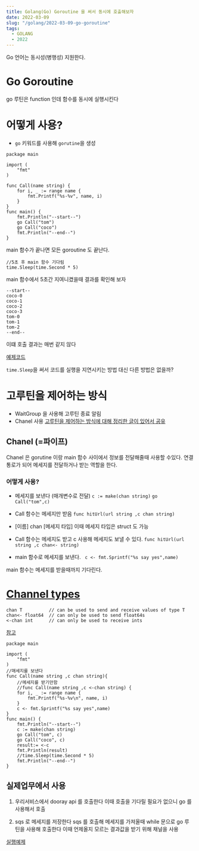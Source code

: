 ```yaml
---
title: Golang(Go) Goroutine 을 써서 동시에 호출해보자
date: 2022-03-09
slug: "/golang/2022-03-09-go-goroutine"
tags:
  - GOLANG
  - 2022
---
```


Go 언어는 동시성(병행성) 지원한다.

# Go Goroutine
go 루틴은 function 인데
함수를 동시에 실행시킨다

# 어떻게 사용?
* `go` 키워드를 사용해 `gorutine`을 생성

```
package main

import (
	"fmt"
)

func Call(name string) {
	for i, _ := range name {
		fmt.Printf("%s-%v", name, i)
	}
}
func main() {
	fmt.Println("--start--")
	go Call("tom")
	go Call("coco")
	fmt.Println("--end--")
}
``` 
main 함수가 끝나면 
모든 goroutine 도 끝난다.

```
//5초 후 main 함수 기다림
time.Sleep(time.Second * 5)
```
main 함수에서 5초간 지여니켰을때 결과를 확인해 보자
```
--start--
coco-0
coco-1
coco-2
coco-3
tom-0
tom-1
tom-2
--end--
```
이떄 호출 결과는 매번 같지 않다

[예제코드](https://replit.com/@gwiyeomgo/goroutine#zc79n4vs60yqfz5rkps9-go-1.17.3/share/go/src/fmt/print.go:273:5)

`time.Sleep`을 써서 코드를 실행을 지연시키는 방법 대신
다른 방법은 없을까?


# 고루틴을 제어하는 방식

* WaitGroup 을 사용해 고루틴 종료 알림
* Chanel 사용
[고루틴을 제어하는 방식에 대해 정리한 글이 있어서 공유](https://jbhs7014.tistory.com/179)


## Chanel (=파이프)
Chanel 은 gorutine 이랑 main 함수 사이에서 정보를 전달해줄때
사용할 수있다.
연결 통로가 되어 메세지를 전달하거나 받는 역할을 한다.

### 어떻게 사용?
* 메세지를 보낸다 (매개변수로 전달)
`c := make(chan string)`
`go Call("tom",c)`
* Call 함수는 메세지만 받음 
`func hitUrl(url string ,c chan string)`
* [이름] chan [메세지 타입]
이때 메세지 타입은 struct 도 가능

* Call 함수는 메세지도 받고 c 사용해 메세지도 보낼 수 있다.
`func hitUrl(url string ,c chan<- string)`
* main 함수로 메세지를 보낸다.
` c <- fmt.Sprintf("%s say yes",name)`
  
main 함수는 메세지를 받을때까지 기다린다.

# [Channel types](https://go.dev/ref/spec#Channel_types)
```
chan T          // can be used to send and receive values of type T
chan<- float64  // can only be used to send float64s
<-chan int      // can only be used to receive ints
```
[참고](https://stackoverflow.com/questions/31920353/whats-the-difference-between-chan-and-chan-as-a-function-return-type)

```
package main

import (
	"fmt"
)
//매세지를 보낸다
func Call(name string ,c chan string){
	//메세지를 받기만함
	//func Call(name string ,c <-chan string) {
	for i, _ := range name {
		fmt.Printf("%s-%v\n", name, i)
	}
	c <- fmt.Sprintf("%s say yes",name)
}
func main() {
	fmt.Println("--start--")
	c := make(chan string)
	go Call("tom", c)
	go Call("coco", c)
	result:= <-c
	fmt.Println(result)
	//time.Sleep(time.Second * 5)
	fmt.Println("--end--")
}
```

## 실제업무에서 사용

1. 우리서비스에서 dooray api 를 호출한다
이때 호출을 기다릴 필요가 없으니 go 를 사용해서 호출

2. sqs 로 메세지를 저장한다 sqs 를 호출해 메세지를 가져올때 while 문으로 go 루틴을 사용해 호출한다 이때 언제올지 모르는 결과값을 받기 위해 채널을 사용

[실행예제](https://replit.com/@gwiyeomgo/goroutineAndChanel#0yqfz5rkps9-go-1.17.3/share/go/src/builtin/builtin.go:71:5)
